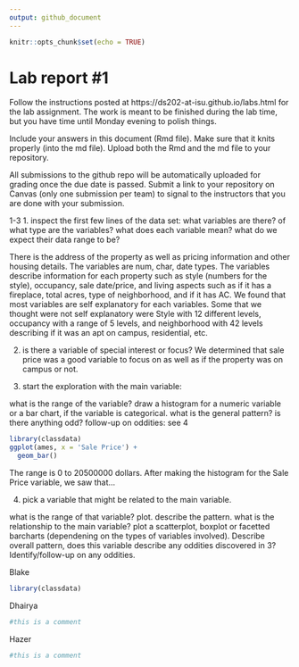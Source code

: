 ```yaml
---
output: github_document
---
```


<!-- README.md is generated from README.Rmd. Please edit the README.Rmd file -->


```r
knitr::opts_chunk$set(echo = TRUE)
```

# Lab report #1

Follow the instructions posted at https://ds202-at-isu.github.io/labs.html for the lab assignment. The work is meant to be finished during the lab time, but you have time until Monday evening to polish things.

Include your answers in this document (Rmd file). Make sure that it knits properly (into the md file). Upload both the Rmd and the md file to your repository.  

All submissions to the github repo will be automatically uploaded for grading once the due date is passed.
Submit a link to your repository on Canvas (only one submission per team) to signal to the instructors that you are done with your submission.

1-3
1. inspect the first few lines of the data set: what variables are there? of what type are the variables? what does each variable mean? what do we expect their data range to be?

There is the address of the property as well as pricing information and other housing details.  The variables are num, char, date types.  The variables describe information for each property such as style (numbers for the style), occupancy, sale date/price, and living aspects such as if it has a fireplace, total acres, type of neighborhood, and if it has AC.  We found that most variables are self explanatory for each variables.  Some that we thought were not self explanatory were Style with 12 different levels, occupancy with a range of 5 levels, and neighborhood with 42 levels describing if it was an apt on campus, residential, etc.

2. is there a variable of special interest or focus?
We determined that sale price was a good variable to focus on as well as if the property was on campus or not.

3. start the exploration with the main variable:

what is the range of the variable? draw a histogram for a numeric variable or a bar chart, if the variable is categorical. what is the general pattern? is there anything odd?
follow-up on oddities: see 4

```r
library(classdata)
ggplot(ames, x = 'Sale Price') + 
  geom_bar()
```

The range is 0 to 20500000 dollars.  After making the histogram for the Sale Price variable, we saw that...

4. pick a variable that might be related to the main variable.

what is the range of that variable? plot. describe the pattern.
what is the relationship to the main variable? plot a scatterplot, boxplot or facetted barcharts (dependening on the types of variables involved). Describe overall pattern, does this variable describe any oddities discovered in 3? Identify/follow-up on any oddities.


Blake
```r
library(classdata)
```

Dhairya
```r
#this is a comment
```


Hazer
```r
#this is a comment
```

